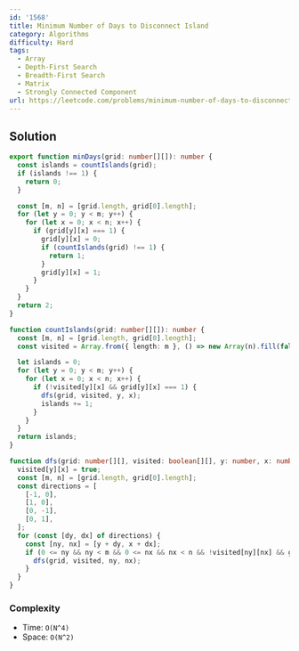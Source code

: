 ```yaml
---
id: '1568'
title: Minimum Number of Days to Disconnect Island
category: Algorithms
difficulty: Hard
tags:
  - Array
  - Depth-First Search
  - Breadth-First Search
  - Matrix
  - Strongly Connected Component
url: https://leetcode.com/problems/minimum-number-of-days-to-disconnect-island
---
```


## Solution

```typescript showLineNumbers
export function minDays(grid: number[][]): number {
  const islands = countIslands(grid);
  if (islands !== 1) {
    return 0;
  }

  const [m, n] = [grid.length, grid[0].length];
  for (let y = 0; y < m; y++) {
    for (let x = 0; x < n; x++) {
      if (grid[y][x] === 1) {
        grid[y][x] = 0;
        if (countIslands(grid) !== 1) {
          return 1;
        }
        grid[y][x] = 1;
      }
    }
  }
  return 2;
}

function countIslands(grid: number[][]): number {
  const [m, n] = [grid.length, grid[0].length];
  const visited = Array.from({ length: m }, () => new Array(n).fill(false));

  let islands = 0;
  for (let y = 0; y < m; y++) {
    for (let x = 0; x < n; x++) {
      if (!visited[y][x] && grid[y][x] === 1) {
        dfs(grid, visited, y, x);
        islands += 1;
      }
    }
  }
  return islands;
}

function dfs(grid: number[][], visited: boolean[][], y: number, x: number) {
  visited[y][x] = true;
  const [m, n] = [grid.length, grid[0].length];
  const directions = [
    [-1, 0],
    [1, 0],
    [0, -1],
    [0, 1],
  ];
  for (const [dy, dx] of directions) {
    const [ny, nx] = [y + dy, x + dx];
    if (0 <= ny && ny < m && 0 <= nx && nx < n && !visited[ny][nx] && grid[ny][nx] === 1) {
      dfs(grid, visited, ny, nx);
    }
  }
}
```

### Complexity

- Time: `O(N^4)`
- Space: `O(N^2)`
